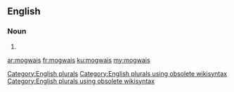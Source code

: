==English==

===Noun===
{{head|en}}

# {{plural of|mogwai}}

[[Category:English plurals]][[Category:English plurals using obsolete wikisyntax]][[Category:English plurals using obsolete wikisyntax]]

[[ar:mogwais]]
[[fr:mogwais]]
[[ku:mogwais]]
[[my:mogwais]]